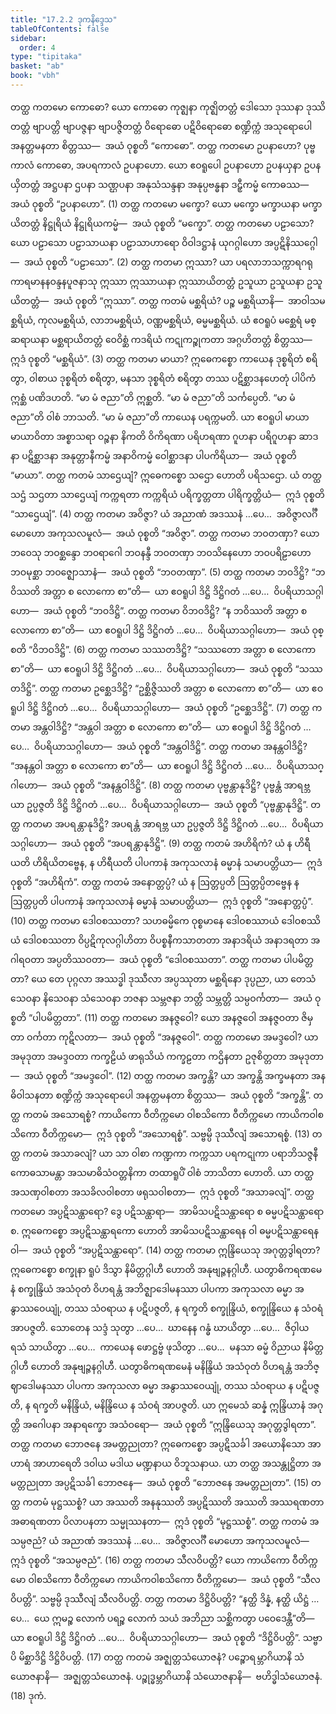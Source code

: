 ```yaml
---
title: "17.2.2 ဒုကနိဒ္ဒေသ"
tableOfContents: false
sidebar:
  order: 4
type: "tipitaka"
basket: "ab"
book: "vbh"
---
```



<DynamicBreadcrumb />

<Division number="891" book="vbh">

<Paragraph number="2679" book="vbh">
တတ္ထ ကတမော ကောဓော? ယော ကောဓော ကုဇ္ဈနာ ကုဇ္ဈိတတ္တံ ဒေါသော ဒုဿနာ ဒုဿိတတ္တံ ဗျာပတ္တိ ဗျာပဇ္ဇနာ ဗျာပဇ္ဇိတတ္တံ ဝိရောဓော ပဋိဝိရောဓော စဏ္ဍိက္ကံ အသုရောပေါ အနတ္တမနတာ စိတ္တဿ—  အယံ ဝုစ္စတိ “ကောဓော”.
</Paragraph>

<Paragraph number="2680" book="vbh">
တတ္ထ ကတမော ဥပနာဟော? ပုဗ္ဗကာလံ ကောဓော, အပရကာလံ ဥပနာဟော. ယော ဧဝရူပေါ ဥပနာဟော ဥပနယှနာ ဥပနယှိတတ္တံ အဋ္ဌပနာ ဌပနာ သဏ္ဌပနာ အနုသံသန္ဒနာ အနုပ္ပဗန္ဓနာ ဒဠှီကမ္မံ ကောဓဿ—  အယံ ဝုစ္စတိ “ဥပနာဟော”. (1)
</Paragraph>

</Division>
<Division number="892" book="vbh">

<Paragraph number="2681" book="vbh">
တတ္ထ ကတမော မက္ခော? ယော မက္ခော မက္ခာယနာ မက္ခာယိတတ္တံ နိဋ္ဌုရိယံ နိဋ္ဌုရိယကမ္မံ—  အယံ ဝုစ္စတိ “မက္ခော”.
</Paragraph>

<Paragraph number="2682" book="vbh">
တတ္ထ ကတမော ပဠာသော? ယော ပဠာသော ပဠာသာယနာ ပဠာသာဟာရော ဝိဝါဒဋ္ဌာနံ ယုဂဂ္ဂါဟော အပ္ပဋိနိဿဂ္ဂေါ—  အယံ ဝုစ္စတိ “ပဠာသော”. (2)
</Paragraph>

</Division>
<Division number="893" book="vbh">

<Paragraph number="2683" book="vbh">
တတ္ထ ကတမာ ဣဿာ? ယာ ပရလာဘသက္ကာရဂရုကာရမာနနဝန္ဒနပူဇနာသု ဣဿာ ဣဿာယနာ ဣဿာယိတတ္တံ ဥသူယာ ဥသူယနာ ဥသူယိတတ္တံ—  အယံ ဝုစ္စတိ “ဣဿာ”.
</Paragraph>

<Paragraph number="2684" book="vbh">
တတ္ထ ကတမံ မစ္ဆရိယံ? ပဉ္စ မစ္ဆရိယာနိ—  အာဝါသမစ္ဆရိယံ, ကုလမစ္ဆရိယံ, လာဘမစ္ဆရိယံ, ဝဏ္ဏမစ္ဆရိယံ, ဓမ္မမစ္ဆရိယံ. ယံ ဧဝရူပံ မစ္ဆေရံ မစ္ဆရာယနာ မစ္ဆရာယိတတ္တံ ဝေဝိစ္ဆံ ကဒရိယံ ကဋုကဉ္စုကတာ အဂ္ဂဟိတတ္တံ စိတ္တဿ—  ဣဒံ ဝုစ္စတိ “မစ္ဆရိယံ”. (3)
</Paragraph>

</Division>
<Division number="894" book="vbh">

<Paragraph number="2685" book="vbh">
တတ္ထ ကတမာ မာယာ? ဣဓေကစ္စော ကာယေန ဒုစ္စရိတံ စရိတွာ, ဝါစာယ ဒုစ္စရိတံ စရိတွာ, မနသာ ဒုစ္စရိတံ စရိတွာ တဿ ပဋိစ္ဆာဒနဟေတုံ ပါပိကံ ဣစ္ဆံ ပဏိဒဟတိ. “မာ မံ ဇညာ”တိ ဣစ္ဆတိ. “မာ မံ ဇညာ”တိ သင်္ကပ္ပေတိ. “မာ မံ ဇညာ”တိ ဝါစံ ဘာသတိ. “မာ မံ ဇညာ”တိ ကာယေန ပရက္ကမတိ. ယာ ဧဝရူပါ မာယာ မာယာဝိတာ အစ္စာသရာ ဝဉ္စနာ နိကတိ ဝိကိရဏာ ပရိဟရဏာ ဂူဟနာ ပရိဂူဟနာ ဆာဒနာ ပဋိစ္ဆာဒနာ အနုတ္တာနီကမ္မံ အနာဝိကမ္မံ ဝေါစ္ဆာဒနာ ပါပကိရိယာ—  အယံ ဝုစ္စတိ “မာယာ”.
</Paragraph>

<Paragraph number="2686" book="vbh">
တတ္ထ ကတမံ သာဌေယျံ? ဣဓေကစ္စော သဌော ဟောတိ ပရိသဌော. ယံ တတ္ထ သဌံ သဌတာ သာဌေယျံ ကက္ကရတာ ကက္ကရိယံ ပရိက္ခတ္တတာ ပါရိက္ခတ္တိယံ—  ဣဒံ ဝုစ္စတိ “သာဌေယျံ”. (4)
</Paragraph>

</Division>
<Division number="895" book="vbh">

<Paragraph number="2687" book="vbh">
တတ္ထ ကတမာ အဝိဇ္ဇာ? ယံ အညာဏံ အဒဿနံ …ပေ…  အဝိဇ္ဇာလင်္ဂီ မောဟော အကုသလမူလံ—  အယံ ဝုစ္စတိ “အဝိဇ္ဇာ”.
</Paragraph>

<Paragraph number="2688" book="vbh">
တတ္ထ ကတမာ ဘဝတဏှာ? ယော ဘဝေသု ဘဝစ္ဆန္ဒော ဘဝရာဂေါ ဘဝနန္ဒီ ဘဝတဏှာ ဘဝသိနေဟော ဘဝပရိဠာဟော ဘဝမုစ္ဆာ ဘဝဇ္ဈောသာနံ—  အယံ ဝုစ္စတိ “ဘဝတဏှာ”. (5)
</Paragraph>

</Division>
<Division number="896" book="vbh">

<Paragraph number="2689" book="vbh">
တတ္ထ ကတမာ ဘဝဒိဋ္ဌိ? “ဘဝိဿတိ အတ္တာ စ လောကော စာ”တိ—  ယာ ဧဝရူပါ ဒိဋ္ဌိ ဒိဋ္ဌိဂတံ …ပေ…  ဝိပရိယာသဂ္ဂါဟော—  အယံ ဝုစ္စတိ “ဘဝဒိဋ္ဌိ”.
</Paragraph>

<Paragraph number="2690" book="vbh">
တတ္ထ ကတမာ ဝိဘဝဒိဋ္ဌိ? “န ဘဝိဿတိ အတ္တာ စ လောကော စာ”တိ—  ယာ ဧဝရူပါ ဒိဋ္ဌိ ဒိဋ္ဌိဂတံ …ပေ…  ဝိပရိယာသဂ္ဂါဟော—  အယံ ဝုစ္စတိ “ဝိဘဝဒိဋ္ဌိ”. (6)
</Paragraph>

</Division>
<Division number="897" book="vbh">

<Paragraph number="2691" book="vbh">
တတ္ထ ကတမာ သဿတဒိဋ္ဌိ? “သဿတော အတ္တာ စ လောကော စာ”တိ—  ယာ ဧဝရူပါ ဒိဋ္ဌိ ဒိဋ္ဌိဂတံ …ပေ…  ဝိပရိယာသဂ္ဂါဟော—  အယံ ဝုစ္စတိ “သဿတဒိဋ္ဌိ”.
</Paragraph>

<Paragraph number="2692" book="vbh">
တတ္ထ ကတမာ ဥစ္ဆေဒဒိဋ္ဌိ? “ဥစ္ဆိဇ္ဇိဿတိ အတ္တာ စ လောကော စာ”တိ—  ယာ ဧဝရူပါ ဒိဋ္ဌိ ဒိဋ္ဌိဂတံ …ပေ…  ဝိပရိယာသဂ္ဂါဟော—  အယံ ဝုစ္စတိ “ဥစ္ဆေဒဒိဋ္ဌိ”. (7)
</Paragraph>

</Division>
<Division number="898" book="vbh">

<Paragraph number="2693" book="vbh">
တတ္ထ ကတမာ အန္တဝါဒိဋ္ဌိ? “အန္တဝါ အတ္တာ စ လောကော စာ”တိ—  ယာ ဧဝရူပါ ဒိဋ္ဌိ ဒိဋ္ဌိဂတံ …ပေ…  ဝိပရိယာသဂ္ဂါဟော—  အယံ ဝုစ္စတိ “အန္တဝါဒိဋ္ဌိ”.
</Paragraph>

<Paragraph number="2694" book="vbh">
တတ္ထ ကတမာ အနန္တဝါဒိဋ္ဌိ? “အနန္တဝါ အတ္တာ စ လောကော စာ”တိ—  ယာ ဧဝရူပါ ဒိဋ္ဌိ ဒိဋ္ဌိဂတံ …ပေ…  ဝိပရိယာသဂ္ဂါဟော—  အယံ ဝုစ္စတိ “အနန္တဝါဒိဋ္ဌိ”. (8)
</Paragraph>

</Division>
<Division number="899" book="vbh">

<Paragraph number="2695" book="vbh">
တတ္ထ ကတမာ ပုဗ္ဗန္တာနုဒိဋ္ဌိ? ပုဗ္ဗန္တံ အာရဗ္ဘ ယာ ဥပ္ပဇ္ဇတိ ဒိဋ္ဌိ ဒိဋ္ဌိဂတံ …ပေ…  ဝိပရိယာသဂ္ဂါဟော—  အယံ ဝုစ္စတိ “ပုဗ္ဗန္တာနုဒိဋ္ဌိ”.
</Paragraph>

<Paragraph number="2696" book="vbh">
တတ္ထ ကတမာ အပရန္တာနုဒိဋ္ဌိ? အပရန္တံ အာရဗ္ဘ ယာ ဥပ္ပဇ္ဇတိ ဒိဋ္ဌိ ဒိဋ္ဌိဂတံ …ပေ…  ဝိပရိယာသဂ္ဂါဟော—  အယံ ဝုစ္စတိ “အပရန္တာနုဒိဋ္ဌိ”. (9)
</Paragraph>

</Division>
<Division number="900" book="vbh">

<Paragraph number="2697" book="vbh">
တတ္ထ ကတမံ အဟိရိကံ? ယံ န ဟိရီယတိ ဟိရိယိတဗ္ဗေန, န ဟိရီယတိ ပါပကာနံ အကုသလာနံ ဓမ္မာနံ သမာပတ္တိယာ—  ဣဒံ ဝုစ္စတိ “အဟိရိကံ”.
</Paragraph>

<Paragraph number="2698" book="vbh">
တတ္ထ ကတမံ အနောတ္တပ္ပံ? ယံ န ဩတ္တပ္ပတိ ဩတ္တပ္ပိတဗ္ဗေန န ဩတ္တပ္ပတိ ပါပကာနံ အကုသလာနံ ဓမ္မာနံ သမာပတ္တိယာ—  ဣဒံ ဝုစ္စတိ “အနောတ္တပ္ပံ”. (10)
</Paragraph>

</Division>
<Division number="901" book="vbh">

<Paragraph number="2699" book="vbh">
တတ္ထ ကတမာ ဒေါဝစဿတာ? သဟဓမ္မိကေ ဝုစ္စမာနေ ဒေါဝစဿာယံ ဒေါဝစဿိယံ ဒေါဝစဿတာ ဝိပ္ပဋိကုလဂ္ဂါဟိတာ ဝိပစ္စနီကသာတတာ အနာဒရိယံ အနာဒရတာ အဂါရဝတာ အပ္ပတိဿဝတာ—  အယံ ဝုစ္စတိ “ဒေါဝစဿတာ”.
</Paragraph>

<Paragraph number="2700" book="vbh">
တတ္ထ ကတမာ ပါပမိတ္တတာ? ယေ တေ ပုဂ္ဂလာ အဿဒ္ဓါ ဒုဿီလာ အပ္ပဿုတာ မစ္ဆရိနော ဒုပ္ပညာ, ယာ တေသံ သေဝနာ နိသေဝနာ သံသေဝနာ ဘဇနာ သမ္ဘဇနာ ဘတ္တိ သမ္ဘတ္တိ သမ္ပဝင်္ကတာ—  အယံ ဝုစ္စတိ “ပါပမိတ္တတာ”. (11)
</Paragraph>

</Division>
<Division number="902" book="vbh">

<Paragraph number="2701" book="vbh">
တတ္ထ ကတမော အနဇ္ဇဝေါ? ယော အနဇ္ဇဝေါ အနဇ္ဇဝတာ ဇိမှတာ ဝင်္ကတာ ကုဋိလတာ—  အယံ ဝုစ္စတိ “အနဇ္ဇဝေါ”.
</Paragraph>

<Paragraph number="2702" book="vbh">
တတ္ထ ကတမော အမဒ္ဒဝေါ? ယာ အမုဒုတာ အမဒ္ဒဝတာ ကက္ခဠိယံ ဖာရုသိယံ ကက္ခဠတာ ကဌိနတာ ဥဇုစိတ္တတာ အမုဒုတာ—  အယံ ဝုစ္စတိ “အမဒ္ဒဝေါ”. (12)
</Paragraph>

</Division>
<Division number="903" book="vbh">

<Paragraph number="2703" book="vbh">
တတ္ထ ကတမာ အက္ခန္တိ? ယာ အက္ခန္တိ အက္ခမနတာ အနဓိဝါသနတာ စဏ္ဍိက္ကံ အသုရောပေါ အနတ္တမနတာ စိတ္တဿ—  အယံ ဝုစ္စတိ “အက္ခန္တိ”.
</Paragraph>

<Paragraph number="2704" book="vbh">
တတ္ထ ကတမံ အသောရစ္စံ? ကာယိကော ဝီတိက္ကမော ဝါစသိကော ဝီတိက္ကမော ကာယိကဝါစသိကော ဝီတိက္ကမော—  ဣဒံ ဝုစ္စတိ “အသောရစ္စံ”. သဗ္ဗမ္ပိ ဒုဿီလျံ အသောရစ္စံ. (13)
</Paragraph>

</Division>
<Division number="904" book="vbh">

<Paragraph number="2705" book="vbh">
တတ္ထ ကတမံ အသာခလျံ? ယာ သာ ဝါစာ ကဏ္ဍကာ ကက္ကသာ ပရကဋုကာ ပရာဘိသဇ္ဇနီ ကောဓသာမန္တာ အသမာဓိသံဝတ္တနိကာ တထာရူပိံ ဝါစံ ဘာသိတာ ဟောတိ. ယာ တတ္ထ အသဏှဝါစတာ အသခိလဝါစတာ ဖရုသဝါစတာ—  ဣဒံ ဝုစ္စတိ “အသာခလျံ”.
</Paragraph>

<Paragraph number="2706" book="vbh">
တတ္ထ ကတမော အပ္ပဋိသန္ထာရော? ဒွေ ပဋိသန္ထာရာ—  အာမိသပဋိသန္ထာရော စ ဓမ္မပဋိသန္ထာရော စ. ဣဓေကစ္စော အပ္ပဋိသန္ထာရကော ဟောတိ အာမိသပဋိသန္ထာရေန ဝါ ဓမ္မပဋိသန္ထာရေန ဝါ—  အယံ ဝုစ္စတိ “အပ္ပဋိသန္ထာရော”. (14)
</Paragraph>

</Division>
<Division number="905" book="vbh">

<Paragraph number="2707" book="vbh">
တတ္ထ ကတမာ ဣန္ဒြိယေသု အဂုတ္တဒွါရတာ? ဣဓေကစ္စော စက္ခုနာ ရူပံ ဒိသွာ နိမိတ္တဂ္ဂါဟီ ဟောတိ အနုဗျဉ္ဇနဂ္ဂါဟီ. ယတွာဓိကရဏမေနံ စက္ခုန္ဒြိယံ အသံဝုတံ ဝိဟရန္တံ အဘိဇ္ဈာဒေါမနဿာ ပါပကာ အကုသလာ ဓမ္မာ အနွာဿဝေယျုံ, တဿ သံဝရာယ န ပဋိပဇ္ဇတိ, န ရက္ခတိ စက္ခုန္ဒြိယံ, စက္ခုန္ဒြိယေ န သံဝရံ အာပဇ္ဇတိ. သောတေန သဒ္ဒံ သုတွာ …ပေ…  ဃာနေန ဂန္ဓံ ဃာယိတွာ …ပေ…  ဇိဝှါယ ရသံ သာယိတွာ …ပေ…  ကာယေန ဖောဋ္ဌဗ္ဗံ ဖုသိတွာ …ပေ…  မနသာ ဓမ္မံ ဝိညာယ နိမိတ္တဂ္ဂါဟီ ဟောတိ အနုဗျဉ္ဇနဂ္ဂါဟီ. ယတွာဓိကရဏမေနံ မနိန္ဒြိယံ အသံဝုတံ ဝိဟရန္တံ အဘိဇ္ဈာဒေါမနဿာ ပါပကာ အကုသလာ ဓမ္မာ အနွာဿဝေယျုံ, တဿ သံဝရာယ န ပဋိပဇ္ဇတိ, န ရက္ခတိ မနိန္ဒြိယံ, မနိန္ဒြိယေ န သံဝရံ အာပဇ္ဇတိ. ယာ ဣမေသံ ဆန္နံ ဣန္ဒြိယာနံ အဂုတ္တိ အဂေါပနာ အနာရက္ခော အသံဝရော—  အယံ ဝုစ္စတိ “ဣန္ဒြိယေသု အဂုတ္တဒွါရတာ”.
</Paragraph>

<Paragraph number="2708" book="vbh">
တတ္ထ ကတမာ ဘောဇနေ အမတ္တညုတာ? ဣဓေကစ္စော အပ္ပဋိသင်္ခါ အယောနိသော အာဟာရံ အာဟာရေတိ ဒဝါယ မဒါယ မဏ္ဍနာယ ဝိဘူသနာယ. ယာ တတ္ထ အသန္တုဋ္ဌိတာ အမတ္တညုတာ အပ္ပဋိသင်္ခါ ဘောဇနေ—  အယံ ဝုစ္စတိ “ဘောဇနေ အမတ္တညုတာ”. (15)
</Paragraph>

</Division>
<Division number="906" book="vbh">

<Paragraph number="2709" book="vbh">
တတ္ထ ကတမံ မုဋ္ဌဿစ္စံ? ယာ အဿတိ အနနုဿတိ အပ္ပဋိဿတိ အဿတိ အဿရဏတာ အဓာရဏတာ ပိလာပနတာ သမ္မုဿနတာ—  ဣဒံ ဝုစ္စတိ “မုဋ္ဌဿစ္စံ”.
</Paragraph>

<Paragraph number="2710" book="vbh">
တတ္ထ ကတမံ အသမ္ပဇညံ? ယံ အညာဏံ အဒဿနံ …ပေ…  အဝိဇ္ဇာလင်္ဂီ မောဟော အကုသလမူလံ—  ဣဒံ ဝုစ္စတိ “အသမ္ပဇညံ”. (16)
</Paragraph>

</Division>
<Division number="907" book="vbh">

<Paragraph number="2711" book="vbh">
တတ္ထ ကတမာ သီလဝိပတ္တိ? ယော ကာယိကော ဝီတိက္ကမော ဝါစသိကော ဝီတိက္ကမော ကာယိကဝါစသိကော ဝီတိက္ကမော—  အယံ ဝုစ္စတိ “သီလဝိပတ္တိ”. သဗ္ဗမ္ပိ ဒုဿီလျံ သီလဝိပတ္တိ.
</Paragraph>

<Paragraph number="2712" book="vbh">
တတ္ထ ကတမာ ဒိဋ္ဌိဝိပတ္တိ? “နတ္ထိ ဒိန္နံ, နတ္ထိ ယိဋ္ဌံ …ပေ…  ယေ ဣမဉ္စ လောကံ ပရဉ္စ လောကံ သယံ အဘိညာ သစ္ဆိကတွာ ပဝေဒေန္တီ”တိ—  ယာ ဧဝရူပါ ဒိဋ္ဌိ ဒိဋ္ဌိဂတံ …ပေ…  ဝိပရိယာသဂ္ဂါဟော—  အယံ ဝုစ္စတိ “ဒိဋ္ဌိဝိပတ္တိ”. သဗ္ဗာပိ မိစ္ဆာဒိဋ္ဌိ ဒိဋ္ဌိဝိပတ္တိ. (17)
</Paragraph>

</Division>
<Division number="908" book="vbh">

<Paragraph number="2713" book="vbh">
တတ္ထ ကတမံ အဇ္ဈတ္တသံယောဇနံ? ပဉ္စောရမ္ဘာဂိယာနိ သံယောဇနာနိ—  အဇ္ဈတ္တသံယောဇနံ. ပဉ္စုဒ္ဓမ္ဘာဂိယာနိ သံယောဇနာနိ—  ဗဟိဒ္ဓါသံယောဇနံ. (18)

</Paragraph>
</Division>

<Paragraph number="2714" type="center" book="vbh">
ဒုကံ.
</Paragraph>